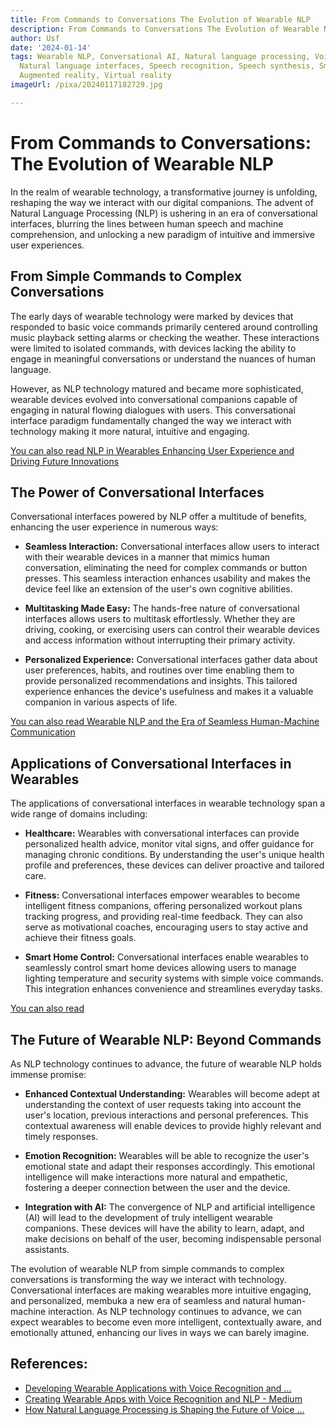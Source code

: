 ```yaml
---
title: From Commands to Conversations The Evolution of Wearable NLP
description: From Commands to Conversations The Evolution of Wearable NLP
author: Usf
date: '2024-01-14'
tags: Wearable NLP, Conversational AI, Natural language processing, Voice interaction,
  Natural language interfaces, Speech recognition, Speech synthesis, Smartwatches,
  Augmented reality, Virtual reality
imageUrl: /pixa/20240117182729.jpg

---
```

# From Commands to  Conversations: The Evolution  of Wearable NLP

In the realm of wearable  technology, a transformative journey is  unfolding, reshaping the way we interact with our  digital companions. The advent of Natural Language Processing (NLP) is ushering in an era of conversational interfaces, blurring the  lines between  human speech and machine comprehension,  and unlocking a new paradigm of intuitive and immersive user experiences.

##  From Simple Commands to Complex Conversations

The early days  of wearable technology were marked by devices  that responded to basic voice commands  primarily  centered around controlling music playback setting  alarms or checking the weather. These interactions were limited to isolated commands, with devices lacking  the ability  to engage in meaningful conversations or understand the  nuances of human language.

However, as NLP technology matured and became more sophisticated, wearable devices evolved into conversational companions capable  of engaging in  natural flowing dialogues with users. This conversational interface paradigm fundamentally changed the way we interact  with  technology making it more natural, intuitive and engaging.

[You can also read NLP in Wearables Enhancing User Experience and  Driving Future Innovations](NLP%20in%20Wearables%20Enhancing%20User%20Experience%20and%20Driving%20Future%20Innovations)


## The  Power of Conversational Interfaces

Conversational interfaces powered by NLP offer a multitude of benefits, enhancing the user experience in numerous ways:

* **Seamless Interaction:** Conversational interfaces allow users to interact with their wearable devices in a  manner that mimics human conversation, eliminating the need for complex commands or button presses. This seamless interaction enhances usability and makes the device feel like an extension  of the user's own cognitive abilities.

* **Multitasking Made Easy:** The hands-free nature of  conversational interfaces allows users to multitask  effortlessly. Whether they are driving, cooking, or exercising users  can control their  wearable devices and access  information  without interrupting their primary activity.

* **Personalized Experience:** Conversational interfaces gather data about  user preferences, habits, and routines over time enabling them to provide personalized recommendations and insights. This tailored experience enhances  the device's usefulness and makes it a valuable  companion in various aspects of life.

[You can also read Wearable NLP and the Era of Seamless Human-Machine Communication](Wearable%20NLP%20and%20the%20Era%20of%20Seamless%20Human-Machine%20Communication)


## Applications of Conversational Interfaces in Wearables

The applications of conversational interfaces in wearable technology span a wide  range of domains including:

* **Healthcare:** Wearables with conversational interfaces can provide personalized health advice, monitor vital signs, and offer guidance for  managing chronic  conditions. By understanding  the user's unique health profile and preferences, these devices can deliver proactive and  tailored care.

* **Fitness:** Conversational interfaces empower wearables to become intelligent fitness companions, offering personalized workout  plans tracking progress, and providing  real-time feedback. They can also serve as motivational coaches, encouraging users to stay active and achieve  their fitness goals.

* **Smart Home Control:** Conversational interfaces enable wearables to  seamlessly  control smart home devices allowing users to manage lighting temperature  and security systems with simple voice commands. This integration enhances convenience and  streamlines everyday tasks.

[You can also  read ]()


##  The  Future of  Wearable NLP: Beyond Commands

As NLP technology continues to advance, the future of wearable NLP holds immense promise:

* **Enhanced Contextual Understanding:** Wearables will become adept at understanding the context of user requests taking into  account the user's location, previous  interactions and personal preferences. This  contextual awareness will enable devices to provide highly relevant and timely responses.

* **Emotion Recognition:** Wearables will  be able  to recognize the user's emotional state and adapt their responses accordingly. This emotional intelligence will make interactions more  natural and empathetic, fostering a deeper connection between the user and the device.

* **Integration with AI:** The convergence of NLP and  artificial intelligence (AI) will lead to the development of truly intelligent wearable companions. These devices will have the  ability to learn, adapt, and make decisions on behalf of the user, becoming indispensable personal assistants.

The  evolution  of wearable NLP from simple commands to complex conversations is transforming the  way we interact with technology. Conversational interfaces are making wearables more intuitive engaging, and personalized, membuka a new era of seamless and natural human-machine interaction. As  NLP technology continues to advance, we can expect wearables  to become even more intelligent, contextually aware, and emotionally attuned, enhancing  our lives in ways we  can  barely imagine.

## References:
- [Developing Wearable Applications with Voice Recognition and ...](https://www.linkedin.com/pulse/developing-wearable-applications-voice-recognition-nlp-strivemindz-j4sgf)
- [Creating Wearable Apps with Voice Recognition and NLP - Medium](https://medium.com/@oodlestechnologies_reachus/creating-wearable-apps-with-voice-recognition-and-nlp-333c9bd9445a)
- [How Natural Language Processing is Shaping the Future of Voice ...](https://nlpwear.com/blog/revolutionizing%20wearable%20devices%20how%20natural%20language%20processing%20is%20shaping%20the%20future%20of%20voice%20interactions)

